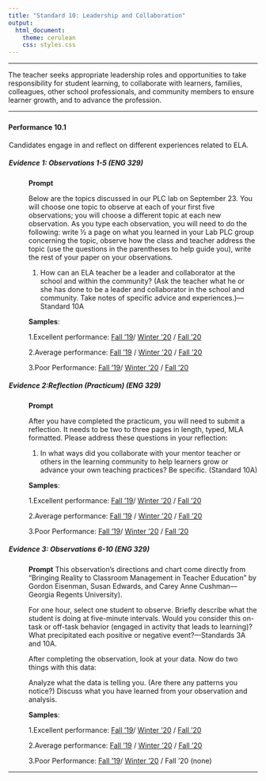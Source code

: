 ---
title: "Standard 10: Leadership and Collaboration"
output: 
  html_document: 
    theme: cerulean
    css: styles.css
---

<script type="text/javascript">
 function showhide(id) {
    var e = document.getElementById(id);
    e.style.display = (e.style.display == 'block') ? 'none' : 'block';
 }
</script>

----

The teacher seeks appropriate leadership roles and opportunities to take responsibility for student learning, to collaborate with learners, families, colleagues, other school professionals, and community members to ensure learner growth, and to advance the profession.  
 
----

### {.tabset .tabset-pills .tabset-fade}


#### Performance 10.1

<div style="padding-left:1px;">

Candidates engage in and reflect on different experiences related to ELA.

##### Evidence 1: Observations 1-5 (ENG 329)

<div style="padding-left:40px;">

**Prompt**

Below are the topics discussed in our PLC lab on September 23. You will choose one topic to observe at each of your first five observations; you will choose a different topic at each new observation. As you type each observation, you will need to do the following: write ½ a page on what you learned in your Lab PLC group concerning the topic, observe how the class and teacher address the topic (use the questions in the parentheses to help guide you), write the rest of your paper on your observations.

1. How can an ELA teacher be a leader and collaborator at the school and within the community? (Ask the teacher what he or she has done to be a leader and collaborator in the school and community. Take notes of specific advice and experiences.)—Standard 10A


**Samples**: 

1.Excellent performance: [Fall '19](https://drive.google.com/file/d/1u6SH-uAoZl0SE4UW3eQEGv2RJSB-IuWF/view?usp=sharing)/ [Winter '20](https://drive.google.com/file/d/1HkgEV3TyGGzgjpytm48daDOMCBCd1JOc/view?usp=sharing) / [Fall '20](https://drive.google.com/file/d/1B28jlGtdbggNgYDXvDxShGoyZ456Xy4J/view?usp=sharing)

2.Average performance: [Fall '19](https://drive.google.com/file/d/1w2N1Gy1uwcd6PnmJ9EA1RzwKXl63z5Ka/view?usp=sharing) / [Winter '20](https://drive.google.com/file/d/1-4-8nlhrJk897wgxQ1Fmrny884cTGQ3g/view?usp=sharing) / [Fall '20](https://drive.google.com/file/d/1oSp2Irr4xHODhsB7yIzhgrUDO5dnX8Vy/view?usp=sharing)

3.Poor Performance: [Fall '19](https://drive.google.com/file/d/1aJL3iL1gAzO50m7kTVi8Zg_6266PtjGT/view?usp=sharing)/ [Winter '20](https://drive.google.com/file/d/1fEMaIHU1GsK1vEh7YkbegobZslAvhEtG/view?usp=sharing)  / [Fall '20](https://docs.google.com/document/d/1CXlrl0LsNHziQwZXmuoR-JmsVclH3s9s/edit)


</div>

##### Evidence 2:Reflection (Practicum) (ENG 329)
<div style="padding-left:40px;">
**Prompt**

After you have completed the practicum, you will need to submit a reflection. It needs to be two to three pages in length, typed, MLA formatted. Please address these questions in your reflection:

1. In what ways did you collaborate with your mentor teacher or others in the learning community to help learners grow or advance your own teaching practices? Be specific. (Standard 10A)


**Samples**: 

1.Excellent performance: [Fall '19](https://drive.google.com/file/d/1X8KTrwhIskFwRn0WAk7JoqYqP_aBclSr/view?usp=sharing)/ [Winter '20](https://drive.google.com/file/d/14vb80kTNyAmBeb2mGwEgb-1CBBycR4kO/view?usp=sharing) / [Fall '20](https://drive.google.com/file/d/1QwM-IRp_fpeWd6EsdPpheoqwH5dHb_oB/view?usp=sharing)

2.Average performance: [Fall '19](https://drive.google.com/file/d/14gyAGFNLanQNagH-2OWNnzEjtivciYVB/view?usp=sharing) / [Winter '20](https://drive.google.com/file/d/1NSZkCFbrOzd7l7vQsW-1VUH810588yQI/view?usp=sharing) / [Fall '20](https://drive.google.com/file/d/1koYYW4RkwUCx2TEljerTlrFFCMK8uaq0/view?usp=sharing)

3.Poor Performance: [Fall '19](https://drive.google.com/file/d/1kiLTuLMDa8faTM4Hyb0okcJt0QXqNcCr/view?usp=sharing)/ [Winter '20](https://drive.google.com/file/d/1pD5gzLX_puBlrA6-XeIo1UOceiPaZqhB/view?usp=sharing) / [Fall '20](https://drive.google.com/file/d/1lHd2IG01PE68jFrQsaovjXhEl6nW0nGL/view?usp=sharing)


</div>


##### Evidence 3: Observations 6-10 (ENG 329)
<div style="padding-left:40px;">

**Prompt**
This observation’s directions and chart come directly from “Bringing Reality to Classroom Management in Teacher Education” by Gordon Eisenman, Susan Edwards, and Carey Anne Cushman—Georgia Regents University).

For one hour, select one student to observe. Briefly describe what the student is doing at five-minute intervals. Would you consider this on-task or off-task behavior (engaged in activity that leads to learning)? What precipitated each positive or negative event?—Standards 3A and 10A.

After completing the observation, look at your data. Now do two things with this data:

Analyze what the data is telling you. (Are there any patterns you notice?)
Discuss what you have learned from your observation and analysis.

**Samples**: 

1.Excellent performance: [Fall '19](https://drive.google.com/file/d/1_39dP6YAM5lfu53M766grzrNJ-3LeuTW/view?usp=sharing)/ [Winter '20](https://drive.google.com/file/d/1_39dP6YAM5lfu53M766grzrNJ-3LeuTW/view?usp=sharing) / [Fall '20](https://drive.google.com/file/d/1-O5YZnCun8w7iwxoQeli3cg0pNu3JC2d/view?usp=sharing)

2.Average performance: [Fall '19](https://drive.google.com/file/d/1V3q-N2qvy9iHDYVm6oIHOznrXi0LrUSG/view?usp=sharing) / [Winter '20](https://drive.google.com/file/d/1797-GeWAjSg815vNsS_IB1GSOGSkP9ut/view?usp=sharing) / [Fall '20](https://drive.google.com/file/d/1bgzWdgqTktNy02FcBFBmfBTy6vCyg8WM/view?usp=sharing)

3.Poor Performance: [Fall '19](https://drive.google.com/file/d/1aavoJ_JYYR2L6oAoofY0LhU7AD4hWymG/view?usp=sharing)/ [Winter '20](https://drive.google.com/file/d/1t15VEN2cBp77OPmmPLIyXRwzgRtjNaA7/view?usp=sharing) / Fall '20 (none)


</div>


</div>

----

<footer></footer>